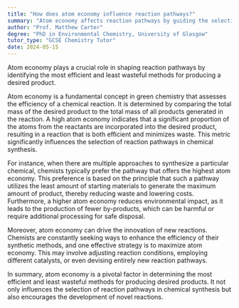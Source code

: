 ```yaml
---
title: "How does atom economy influence reaction pathways?"
summary: "Atom economy affects reaction pathways by guiding the selection of the most efficient methods for producing desired products, minimizing waste in the process."
author: "Prof. Matthew Carter"
degree: "PhD in Environmental Chemistry, University of Glasgow"
tutor_type: "GCSE Chemistry Tutor"
date: 2024-05-15
---
```


Atom economy plays a crucial role in shaping reaction pathways by identifying the most efficient and least wasteful methods for producing a desired product.

Atom economy is a fundamental concept in green chemistry that assesses the efficiency of a chemical reaction. It is determined by comparing the total mass of the desired product to the total mass of all products generated in the reaction. A high atom economy indicates that a significant proportion of the atoms from the reactants are incorporated into the desired product, resulting in a reaction that is both efficient and minimizes waste. This metric significantly influences the selection of reaction pathways in chemical synthesis.

For instance, when there are multiple approaches to synthesize a particular chemical, chemists typically prefer the pathway that offers the highest atom economy. This preference is based on the principle that such a pathway utilizes the least amount of starting materials to generate the maximum amount of product, thereby reducing waste and lowering costs. Furthermore, a higher atom economy reduces environmental impact, as it leads to the production of fewer by-products, which can be harmful or require additional processing for safe disposal.

Moreover, atom economy can drive the innovation of new reactions. Chemists are constantly seeking ways to enhance the efficiency of their synthetic methods, and one effective strategy is to maximize atom economy. This may involve adjusting reaction conditions, employing different catalysts, or even devising entirely new reaction pathways.

In summary, atom economy is a pivotal factor in determining the most efficient and least wasteful methods for producing desired products. It not only influences the selection of reaction pathways in chemical synthesis but also encourages the development of novel reactions.
    